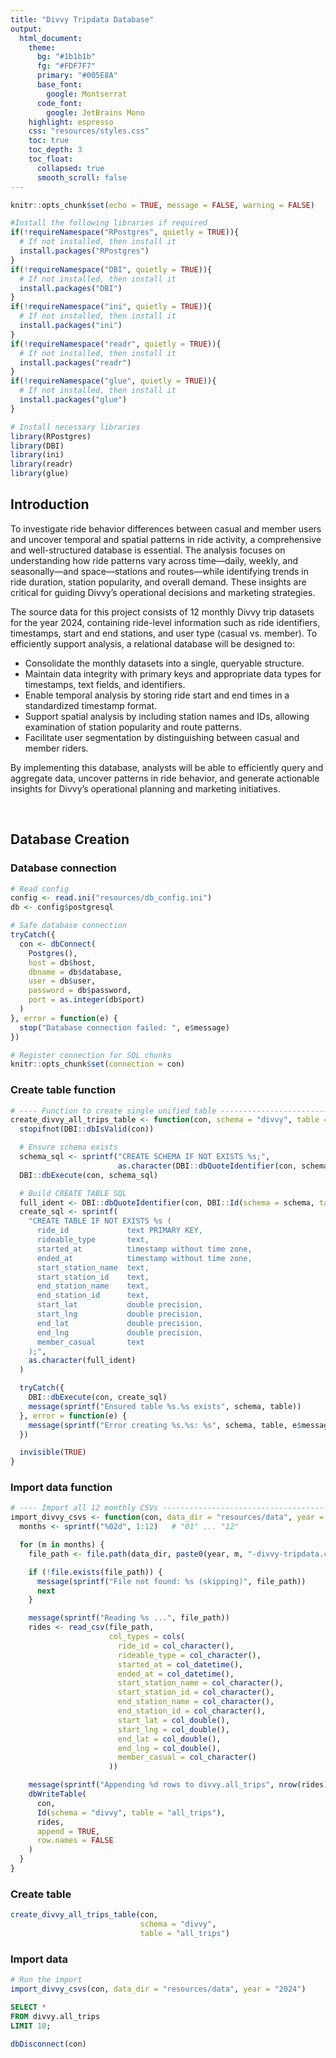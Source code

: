 ---
title: "Divvy Tripdata Database"
output: 
  html_document:
    theme:
      bg: "#1b1b1b"
      fg: "#FDF7F7" 
      primary: "#005E8A"
      base_font:
        google: Montserrat
      code_font:
        google: JetBrains Mono
    highlight: espresso
    css: "resources/styles.css"
    toc: true
    toc_depth: 3
    toc_float:
      collapsed: true
      smooth_scroll: false
---

```{r setup, include=FALSE}
knitr::opts_chunk$set(echo = TRUE, message = FALSE, warning = FALSE)

#Install the following libraries if required
if(!requireNamespace("RPostgres", quietly = TRUE)){
  # If not installed, then install it
  install.packages("RPostgres")
}
if(!requireNamespace("DBI", quietly = TRUE)){
  # If not installed, then install it
  install.packages("DBI")
}
if(!requireNamespace("ini", quietly = TRUE)){
  # If not installed, then install it
  install.packages("ini")
}
if(!requireNamespace("readr", quietly = TRUE)){
  # If not installed, then install it
  install.packages("readr")
}
if(!requireNamespace("glue", quietly = TRUE)){
  # If not installed, then install it
  install.packages("glue")
}

# Install necessary libraries
library(RPostgres)
library(DBI)
library(ini)
library(readr)
library(glue)
```


## Introduction
To investigate ride behavior differences between casual and member users and uncover temporal and spatial patterns in ride activity, a comprehensive and well-structured database is essential. The analysis focuses on understanding how ride patterns vary across time—daily, weekly, and seasonally—and space—stations and routes—while identifying trends in ride duration, station popularity, and overall demand. These insights are critical for guiding Divvy’s operational decisions and marketing strategies.

The source data for this project consists of 12 monthly Divvy trip datasets for the year 2024, containing ride-level information such as ride identifiers, timestamps, start and end stations, and user type (casual vs. member). To efficiently support analysis, a relational database will be designed to:

* Consolidate the monthly datasets into a single, queryable structure.
* Maintain data integrity with primary keys and appropriate data types for timestamps, text fields, and identifiers.
* Enable temporal analysis by storing ride start and end times in a standardized timestamp format.
* Support spatial analysis by including station names and IDs, allowing examination of station popularity and route patterns.
* Facilitate user segmentation by distinguishing between casual and member riders.

By implementing this database, analysts will be able to efficiently query and aggregate data, uncover patterns in ride behavior, and generate actionable insights for Divvy’s operational planning and marketing initiatives.

<br>

## Database Creation
### Database connection
```{r db_connection}
# Read config
config <- read.ini("resources/db_config.ini")
db <- config$postgresql

# Safe database connection
tryCatch({
  con <- dbConnect(
    Postgres(),
    host = db$host,
    dbname = db$database,
    user = db$user,
    password = db$password,
    port = as.integer(db$port)
  )
}, error = function(e) {
  stop("Database connection failed: ", e$message)
})

# Register connection for SQL chunks
knitr::opts_chunk$set(connection = con)
```

### Create table function
```{r function}
# ---- Function to create single unified table ----------------------------
create_divvy_all_trips_table <- function(con, schema = "divvy", table = "all_trips") {
  stopifnot(DBI::dbIsValid(con))

  # Ensure schema exists
  schema_sql <- sprintf("CREATE SCHEMA IF NOT EXISTS %s;",
                        as.character(DBI::dbQuoteIdentifier(con, schema)))
  DBI::dbExecute(con, schema_sql)

  # Build CREATE TABLE SQL
  full_ident <- DBI::dbQuoteIdentifier(con, DBI::Id(schema = schema, table = table))
  create_sql <- sprintf(
    "CREATE TABLE IF NOT EXISTS %s (
      ride_id             text PRIMARY KEY,
      rideable_type       text,
      started_at          timestamp without time zone,
      ended_at            timestamp without time zone,
      start_station_name  text,
      start_station_id    text,
      end_station_name    text,
      end_station_id      text,
      start_lat           double precision,
      start_lng           double precision,
      end_lat             double precision,
      end_lng             double precision,
      member_casual       text
    );",
    as.character(full_ident)
  )

  tryCatch({
    DBI::dbExecute(con, create_sql)
    message(sprintf("Ensured table %s.%s exists", schema, table))
  }, error = function(e) {
    message(sprintf("Error creating %s.%s: %s", schema, table, e$message))
  })

  invisible(TRUE)
}
```

### Import data function
```{r}
# ---- Import all 12 monthly CSVs ------------------------------------------
import_divvy_csvs <- function(con, data_dir = "resources/data", year = "2024") {
  months <- sprintf("%02d", 1:12)   # "01" ... "12"

  for (m in months) {
    file_path <- file.path(data_dir, paste0(year, m, "-divvy-tripdata.csv"))

    if (!file.exists(file_path)) {
      message(sprintf("File not found: %s (skipping)", file_path))
      next
    }

    message(sprintf("Reading %s ...", file_path))
    rides <- read_csv(file_path,
                      col_types = cols(
                        ride_id = col_character(),
                        rideable_type = col_character(),
                        started_at = col_datetime(),
                        ended_at = col_datetime(),
                        start_station_name = col_character(),
                        start_station_id = col_character(),
                        end_station_name = col_character(),
                        end_station_id = col_character(),
                        start_lat = col_double(),
                        start_lng = col_double(),
                        end_lat = col_double(),
                        end_lng = col_double(),
                        member_casual = col_character()
                      ))

    message(sprintf("Appending %d rows to divvy.all_trips", nrow(rides)))
    dbWriteTable(
      con,
      Id(schema = "divvy", table = "all_trips"),
      rides,
      append = TRUE,
      row.names = FALSE
    )
  }
}
```

### Create table
```{r}
create_divvy_all_trips_table(con, 
                             schema = "divvy", 
                             table = "all_trips")
```

### Import data
```{r}
# Run the import
import_divvy_csvs(con, data_dir = "resources/data", year = "2024")
```

```{sql}
SELECT *
FROM divvy.all_trips
LIMIT 10;
```




```{r include=FALSE}
dbDisconnect(con)
```
